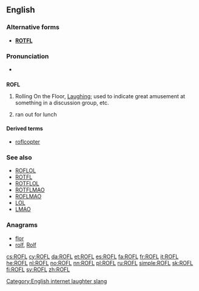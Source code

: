 ==English==

===Alternative forms===
* '''[[ROTFL]]'''

===Pronunciation===
* {{IPA|/ɑrˌoʊˌɛfˈɛl/|/rɒfl̩/|lang=en}}

==={{initialism-old|en}}===
'''ROFL'''

# {{context|Internet slang|lang=en}} Rolling On the Floor, [[laughing|Laughing]]; used to indicate great amusement at something in a discussion group, etc.
# {{context|rare|dated|lang=en}} ran out for lunch

====Derived terms====
* [[roflcopter]]

===See also===
* [[ROFLOL]]
* [[ROTFL]]
* [[ROTFLOL]]
* [[ROTFLMAO]]
* [[ROFLMAO]]
* [[LOL]]
* [[LMAO]]

===Anagrams===
* [[flor#English|flor]]
* [[rolf#English|rolf]], [[Rolf#English|Rolf]]

[[Category:English internet laughter slang]]

[[cs:ROFL]]
[[cy:ROFL]]
[[da:ROFL]]
[[et:ROFL]]
[[es:ROFL]]
[[fa:ROFL]]
[[fr:ROFL]]
[[it:ROFL]]
[[he:ROFL]]
[[nl:ROFL]]
[[no:ROFL]]
[[nn:ROFL]]
[[pl:ROFL]]
[[ru:ROFL]]
[[simple:ROFL]]
[[sk:ROFL]]
[[fi:ROFL]]
[[sv:ROFL]]
[[zh:ROFL]]
